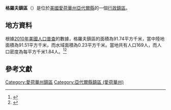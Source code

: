 {{noteTA
|G1=USState
|G2=地名
|G3=Unit
}}
{{Infobox settlement
|official_name            = 格羅夫鎮區
|native_name = Grove Township
|settlement_type          = [[行政鎮區|行政鎮區]]
|image_skyline            = 
|imagesize                = 
|image_map                = Map highlighting Grove Township, Adair County, Iowa.svg
|mapsize                  = 250px
|pushpin_map  =USA Iowa
|pushpin_label = 格羅夫鎮區
|pushpin_label_position   = top
|pushpin_map_caption      = 格羅夫鎮區在愛荷華州的位置
|subdivision_type         = [[世界政區索引|國家]]
|subdivision_type1        = [[美国州份|州份]]
|subdivision_type2        = [[愛荷華州行政区划|縣]]
|subdivision_name         = [[美国|美国]]
|subdivision_name1        = [[愛荷華州|愛荷華州]]
|subdivision_name2        = [[亞代爾縣_(愛荷華州)|亞代爾縣]]
|elevation_ft             = 1263
|elevation_m              = 385
|timezone                 = [[北美中部時區|北美中部時區]]
|area_total_km2           = 91.74
|area_land_km2            = 91.51
|area_water_km2           = 0.23
|area_total_sq_mi         = 
|area_land_sq_mi          = 
|area_water_sq_mi         = 
|population_as_of         = [[2010年美國人口普查|2010]]
|population_footnotes     = 
|population_total         = 169
|population_density_km2   = auto
|population_density_sq_mi = auto
|utc_offset               = -6
|coordinates              = {{coord|41|22|24|N|94|24|31|W|type:city_region:US-AL_source:GNS-enwiki|display=inline,title}}
| coor_pinpoint           = 
| coordinates_footnotes   = 
|timezone_DST             = CDT
|utc_offset_DST           = -5
|postal_code_type         = [[美國郵區編號|郵區編號]]
|postal_code              = 
|area_code                = {{link-en|电话区号641|Area code 641|641}}
|blank_name = [[地名信息系统|GNIS ID]]
|blank_info = 467980
}}
'''格羅夫鎮區'''（{{lang-en|Grove Township}}）是位於[[美國|美國]][[愛荷華州|愛荷華州]][[亞代爾縣_(愛荷華州)|亞代爾縣]]的一個[[行政鎮區|行政鎮區]]。

== 地方資料 ==
根據[[2010年美國人口普查|2010年美國人口普查]]的數據，格羅夫鎮區的面積為91.74平方千米，當中陸地面積為91.51平方千米，而水域面積為0.23平方千米。當地共有人口169人，而人口密度為每平方千米1.84人。<ref name="GR8">{{cite web|url=http://factfinder2.census.gov|publisher=[[美国人口调查局|美国人口调查局]]|accessdate=2011-05-14|title=American FactFinder|archive-date=2013-09-11|archive-url=https://web.archive.org/web/20130911234518/http://factfinder2.census.gov/|dead-url=no}}</ref><ref>{{cite web|url=https://www.citypopulation.de/en/usa/iowa/admin/|title=USA: Iowa (Counties and Townships) - City Population}}</ref>

== 參考文獻 ==
{{reflist}}

{{亞代爾縣 (愛荷華州)}}

{{DEFAULTSORT:Grove Township}}
[[Category:愛荷華州鎮區|Category:愛荷華州鎮區]]
[[Category:亞代爾縣鎮區_(愛荷華州)|Category:亞代爾縣鎮區 (愛荷華州)]]

{{Iowa-geo-stub}}